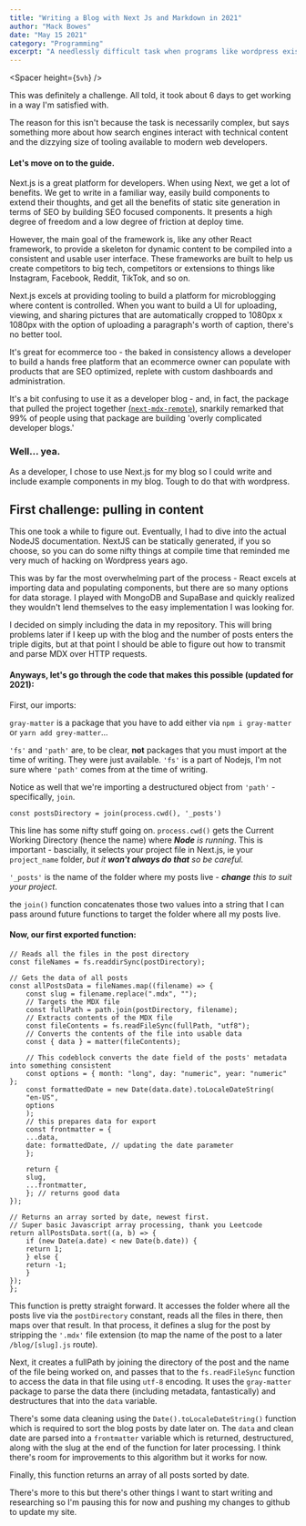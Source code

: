 ```yaml
---
title: "Writing a Blog with Next Js and Markdown in 2021"
author: "Mack Bowes"
date: "May 15 2021"
category: "Programming"
excerpt: "A needlessly difficult task when programs like wordpress exist, but an interesting challenge I'm happy to document."
---
```


<Spacer height={`5vh`} />

This was definitely a challenge. All told, it took about 6 days to get working in a way I'm satisfied with.

The reason for this isn't because the task is necessarily complex, but says something more about how search engines interact with technical content and the dizzying size of tooling available to modern web developers.

#### Let's move on to the guide.

Next.js is a great platform for developers. When using Next, we get a lot of benefits. We get to write in a familiar way, easily build components to extend their thoughts, and get all the benefits of static site generation in terms of SEO by building SEO focused components. It presents a high degree of freedom and a low degree of friction at deploy time.

However, the main goal of the framework is, like any other React framework, to provide a skeleton for dynamic content to be compiled into a consistent and usable user interface. These frameworks are built to help us create competitors to big tech, competitors or extensions to things like Instagram, Facebook, Reddit, TikTok, and so on.

Next.js excels at providing tooling to build a platform for microblogging where content is controlled. When you want to build a UI for uploading, viewing, and sharing pictures that are automatically cropped to 1080px x 1080px with the option of uploading a paragraph's worth of caption, there's no better tool.

It's great for ecommerce too - the baked in consistency allows a developer to build a hands free platform that an ecommerce owner can populate with products that are SEO optimized, replete with custom dashboards and administration.

It's a bit confusing to use it as a developer blog - and, in fact, the package that pulled the project together [(`next-mdx-remote`)](https://www.npmjs.com/package/next-mdx-remote), snarkily remarked that 99% of people using that package are building 'overly complicated developer blogs.'

### Well... yea.

As a developer, I chose to use Next.js for my blog so I could write and include example components in my blog.
Tough to do that with wordpress.

## First challenge: pulling in content

This one took a while to figure out. Eventually, I had to dive into the actual NodeJS documentation. NextJS can be statically generated, if you so choose, so you can do some nifty things at compile time that reminded me very much of hacking on Wordpress years ago.

This was by far the most overwhelming part of the process - React excels at importing data and populating components, but there are so many options for data storage. I played with MongoDB and SupaBase and quickly realized they wouldn't lend themselves to the easy implementation I was looking for.

I decided on simply including the data in my repository. This will bring problems later if I keep up with the blog and the number of posts enters the triple digits, but at that point I should be able to figure out how to transmit and parse MDX over HTTP requests.

#### Anyways, let's go through the code that makes this possible (updated for 2021):

First, our imports:


`gray-matter` is a package that you have to add either via `npm i gray-matter` or `yarn add grey-matter`...

`'fs'` and `'path'` are, to be clear, **not** packages that you must import at the time of writing. They were just available. `'fs'` is a part of Nodejs, I'm not sure where `'path'` comes from at the time of writing.

Notice as well that we're importing a destructured object from `'path'` - specifically, `join`.

    const postsDirectory = join(process.cwd(), '_posts')

This line has some nifty stuff going on.
`process.cwd()` gets the Current Working Directory (hence the name) where _**Node** is running_. This is important - bascially, it selects your project file in Next.js, ie your `project_name` folder, _but it **won't always do that** so be careful._

`'_posts'` is the name of the folder where my posts live - _**change** this to suit your project_.

the `join()` function concatenates those two values into a string that I can pass around future functions to target the folder where all my posts live.

#### Now, our first exported function:

    // Reads all the files in the post directory
    const fileNames = fs.readdirSync(postDirectory);

    // Gets the data of all posts
    const allPostsData = fileNames.map((filename) => {
    	const slug = filename.replace(".mdx", "");
    	// Targets the MDX file
    	const fullPath = path.join(postDirectory, filename);
    	// Extracts contents of the MDX file
    	const fileContents = fs.readFileSync(fullPath, "utf8");
    	// Converts the contents of the file into usable data
    	const { data } = matter(fileContents);

    	// This codeblock converts the date field of the posts' metadata into something consistent
    	const options = { month: "long", day: "numeric", year: "numeric" };
    	const formattedDate = new Date(data.date).toLocaleDateString(
    	"en-US",
    	options
    	);
    	// this prepares data for export
    	const frontmatter = {
    	...data,
    	date: formattedDate, // updating the date parameter
    	};

    	return {
    	slug,
    	...frontmatter,
    	}; // returns good data
    });

    // Returns an array sorted by date, newest first.
    // Super basic Javascript array processing, thank you Leetcode
    return allPostsData.sort((a, b) => {
    	if (new Date(a.date) < new Date(b.date)) {
    	return 1;
    	} else {
    	return -1;
    	}
    });
    };

This function is pretty straight forward. It accesses the folder where all the posts live via the `postDirectory` constant, reads all the files in there, then maps over that result. In that process, it defines a slug for the post by stripping the `'.mdx'` file extension (to map the name of the post to a later `/blog/[slug].js` route).

Next, it creates a fullPath by joining the directory of the post and the name of the file being worked on, and passes that to the `fs.readFileSync` function to access the data in that file using `utf-8` encoding. It uses the `gray-matter` package to parse the data there (including metadata, fantastically) and destructures that into the `data` variable.

There's some data cleaning using the `Date().toLocaleDateString()` function which is required to sort the blog posts by date later on. The `data` and clean date are parsed into a `frontmatter` variable which is returned, destructured, along with the slug at the end of the function for later processing. I think there's room for improvements to this algorithm but it works for now.

Finally, this function returns an array of all posts sorted by date.

There's more to this but there's other things I want to start writing and researching so I'm pausing this for now and pushing my changes to github to update my site.
